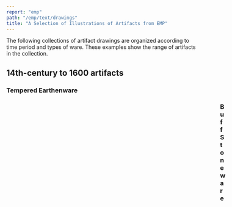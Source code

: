 ```yaml
---
report: "emp"
path: "/emp/text/drawings"
title: "A Selection of Illustrations of Artifacts from EMP"
---
```




The following collections of artifact drawings are organized according to time period and types of ware. These examples show the range of artifacts in the collection.

## 14th-century to 1600 artifacts

### Tempered Earthenware

<Figure caption="Incised" img={"EMPTE00004_EXT.png"} />

<Figure caption="Molded" img={"EMPTE00020_EXT.png"} />

<Figure caption="Paddle-impressed vertical and slanting lines design " img={"EMPTE00032_EXT.png"} />

<Figure caption="Matted paddle-impressed" img={"EMPTE00033_EXT.png"} />

<Figure caption="Stamped" img={"EMPTE00046_EXT.png"} />

<Figure caption="Paddle-impressed parallel lines" img={"EMPTE00058.png"} />

<Figure caption="Paddle-impressed saw-tooth design" img={"EMPTE00060_EXT.png"} />

<Figure caption="<em>Gacuk</em> with impressed motif " img={"EMPTE00068_EXT.png"} />

<Figure caption="Paddle-impressed/stamped chevron and elliptical pods " img={"EMPTE00076_EXT.png"} />

<Figure caption="Paddle-impressed saw-tooth and wavy lines design" img={"EMPTE00086_EXT.png"} />

<Figure caption="Paddle-impressed wavy lines, saw-tooth and lozenge design" img={"EMPTE00087_EXT.png"} />

<Figure caption="Paddle-impressed parallel lines " img={"EMPTE00089.png"} />

<Figure caption="Paddle-impressed chevron design" img={"EMPTE00091_EXT.png"} />

<Figure caption="Carination with jabbed parallel lines and incised lines" img={"EMPTE00092_EXT.png"} />

### Buff Stoneware

<Figure caption="Lug of a jar bearing a taotie motif of which the eyes are only visible " img={"EMPBU00004.png"} />

<Figure caption="Broken-off lug with parallel lines design" img={"EMPBU00054.png"} />

<Figure caption="Buff stoneware body sherd with stamped Chinese character “家” (jia)" img={"EMPBU00062.png"} />

<Figure caption="Buff stoneware body sherd with stamped character which is not legible" img={"EMPBU00064.png"} />

<Figure caption="Incised lines on brown-glazed stoneware" img={"EMPBU00065.png"} />

<Figure caption="Incised wavy lines and bands motif on brown-glazed buff stoneware sherd" img={"EMPBU00066.png"} />

<Figure caption="Molded design on buff stoneware sherd" img={"EMPBU00070.png"} />

<Figure caption="Buff stoneware sherd bearing the stamped Chinese characters “大土” (datu)" img={"EMPBU00073.png"} />

<Figure caption="Buff stoneware sherd bearing the stamped Chinese character “寳” (bao)" img={"EMPBU00080.png"} />

<Figure caption="Lotus motif on brown-glazed buff stoneware sherd" img={"EMPBU00081.png"} />

### Brittle Stoneware

<Figure caption="Rim of a jar" img={"EMPBR00014_EXT.png"} />

<Figure caption="Rim and lug with incised lines design" img={"EMPBR00035_EXT.png"} />

<Figure caption="Brittle stoneware sherd with incised motifs" img={"EMPBR00048_EXT.png"} />

<Figure caption="Sherd with broken lug bearing wavy and parallel lines design" img={"EMPBR00062_EXT.png"} />

<Figure caption="Body sherd bearing molded floral motif" img={"EMPBR00063_EXT.png"} />

### Blue and White Porcelain

<Figure caption="Chrysanthemum with pointed leaves" img={"EMPBW0017_EXT.png"} />

<Figure caption="Floral motif" img={"EMPBW0037_EXT.png"} />

<Figure caption="Key fret motif and partial flower petal " img={["EMPBW0038_EXT.png","EMPBW0038_INT.png"]} />

<Figure caption="Lotus panels enclosing floral stalk on faceted yuhuchun sherd" img={"EMPBW0054.png"} />

<Figure caption="Partial leaf on exterior and criss-crosses on rim interior" img={["EMPBW0063_EXT.png","EMPBW0063_INT.png"]} />

<Figure caption="Four-petaled flower enclosed within lozenge motif " img={["EMPBW0064_EXT.png","EMPBW0064_INT.png"]} />

<Figure caption="Chrysanthemums and stalks" img={"EMPBW0069_EXT.png"} />

<Figure caption="Peony and leaves" img={"EMPBW0082_EXT.png"} />

<Figure caption="<em>Lingzhi</em> and lines on exterior and floral scrolls on interior" img={["EMPBW0090_EXT.png","EMPBW0090_INT.png"]} />

<Figure caption="Flowers, vines and leaves on interior" img={["EMPBW0182_EXT.png","EMPBW0182_INT.png"]} />

<Figure caption="Flower and leaves design on exterior and lozenges enclosing four-petalled flowers along the interior of the rim" img={["EMPBW0232_EXT.png","EMPBW0232_INT.png"]} />

<Figure caption="Peony and leaves" img={"EMPBW0357_INT.png"} />

<Figure caption="Lotus petals and foliage on exterior and spirals and floral petals on interior " img={["EMPBW0364_EXT.png","EMPBW0364_INT.png"]} />

<Figure caption="Lotus flower amidst <em>seigaiha</em> wave pattern " img={"EMPBW0770.png"} />

<Figure caption="Vines and leaves on the exterior and plum blossoms and, stalks and leaves on the interior" img={["EMPBW0792_EXT.png","EMPBW0792_INT.png"]} />

<Figure caption="Key fret scrolls and swastika-like design on the cavetto" img={"EMPBW0801_EXT.png"} />

<Figure caption="Flower with vines and leaves within concentric lines" img={"EMPBW0832_INT.png"} />

### Green Porcelain

<Figure caption="Swirls and wavy lines" img={"EMPGW00218_INT.png"} />

<Figure caption="Incised lines and crow’s feet" img={"EMPGW00243_INT.png"} />

<Figure caption="Molded decoration" img={"EMPGW00262_INT.png"} />

<Figure caption="Lotus petal decoration" img={"EMPGW00367_EXT.png"} />

<Figure caption="Foliated rim" img={"EMPGW00421_INT.png"} />

<Figure caption="Incised lines and crow’s feet motif" img={"EMPGW00448_EXT.png"} />

### White Porcelain

<Figure caption="Lotus motif" img={"EMPWW00098.png"} />

<Figure caption="Three-clawed dragon foot motif" img={"EMPWW00112.png"} />

<Figure caption="Three-clawed dragon foot motif" img={"EMPWW00115.png"} />

<Figure caption="Three-clawed dragon foot motif" img={"EMPWW00116_INT.png"} />

## 19th–20th-century artifacts

### Chinese Porcelain – Blue and White

<Figure caption="Fake script motif on the cavetto of the interior" img={"EMPPOR0288.png"} />

<Figure caption="Fake script motif on the interior" img={"EMPPOR0290.png"} />

<Figure caption="Fungus of immortality motifs and concentric circles in the center of the interior of the bowl" img={"EMPPOR0316_INT.png"} />

<Figure caption="Double happiness motif and swirls on the exterior" img={"EMPPOR0326.png"} />

### Chinese Porcelain – Polychrome

<Figure caption="Enamel polychrome bowl bearing double happiness Chinese character and green bat motif" img={"EMPPOR0047.png"} />

<Figure caption="Double happiness motif in the middle and red and green swirls and clouds" img={"EMPPOR0050.png"} />

<Figure caption="Polychrome enamel red and white concentric and vertical lines" img={"EMPPOR0071.png"} />

<Figure caption="Polychrome enamel red, yellow and black floral decoration" img={"EMPPOR0084_INT.png"} />

<Figure caption="Parallel lines, bands, net designs and floral patterns" img={"EMPPOR0099.png"} />

<Figure caption="Black scrolls on rim, floral motifs and brown cloud-like patterns" img={"EMPPOR0108_INT.png"} />

<Figure caption="Red concentric bands and floral motif" img={"EMPPOR0149.png"} />

<Figure caption="Net-like patterns on the cavetto" img={"EMPPOR0218.png"} />

### European Porcelain

<Figure caption="Blue transfer print" img={"EMPPE0013_INT.png"} />

<Figure caption="Polychrome indigo flowers, brown stem and green leaves " img={"EMPPE0059_EXT_(2).png"} />

<Figure caption="Blue and white flower and lines" img={"EMPPE0074.png"} />

<Figure caption="Banded ware" img={"EMPPE0076_EXT.png"} />

### Local Earthenware

<Figure caption="Knob of a lid" img={"EMPEL0018_EXT.png"} />

<Figure caption="Everted rim with incised line " img={"EMPEL0050_EXT.png"} />

<Figure caption="Everted rim with incised lines and pinched notches on the lip " img={"EMPEL0057_EXT.png"} />